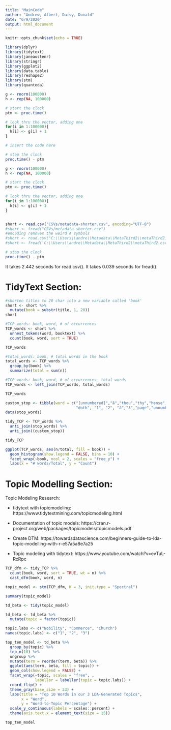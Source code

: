 ```yaml
---
title: "MainCode"
author: "Andrew, Albert, Daisy, Donald"
date: "6/9/2020"
output: html_document
---
```


```r
knitr::opts_chunk$set(echo = TRUE)
```

```r
library(dplyr)
library(tidytext)
library(janeaustenr)
library(stringr)
library(ggplot2)
library(data.table)
library(reshape2)
library(stm)
library(quanteda)
```

```r
g <- rnorm(100000)
h <- rep(NA, 100000)

# start the clock
ptm <- proc.time()

# look thru the vector, adding one
for(i in 1:100000){
  h[i] <- g[i] + 1
}

# insert the code here

# stop the clock
proc.time() - ptm
```


```r
g <- rnorm(100000)
h <- rep(NA, 100000)

# start the clock
ptm <- proc.time()

# look thru the vector, adding one
for(i in 1:100000){
  h[i] <- g[i] + 1
}


short <- read.csv("CSVs/metadata-shorter.csv", encoding="UTF-8")
#short <- fread("CSVs/metadata-shorter.csv")
#encoding removes the weird A symbols
#short <- read.csv("C:\\Users\\andre\\Metadata\\MetaThird2\\metaThird2.csv")
#short <- fread('C:\\Users\\andre\\Metadata\\MetaThird2\\metaThird2.csv')

# stop the clock
proc.time() - ptm
```
It takes 2.442 seconds for read.csv().
It takes 0.039 seconds for fread().

# TidyText Section:

```r
#shorten titles to 20 char into a new variable called 'book'
short <- short %>%
  mutate(book = substr(title, 1, 20)) 
short

#TCP_words: book, word, # of occurrences
TCP_words <- short %>%
  unnest_tokens(word, booktext) %>%
  count(book, word, sort = TRUE)

TCP_words

#total_words: book, # total words in the book
total_words <- TCP_words %>%
  group_by(book) %>%
  summarize(total = sum(n))

#TCP_words: book, word, # of occurrences, total words 
TCP_words <- left_join(TCP_words, total_words)

TCP_words
```

```r
custom_stop <- tibble(word = c("[unnumbered]","ã","thou","thy","hense","\210â", 
                               "doth", "1", "2", "â","3","page","unnumbered"))
data(stop_words)

tidy_TCP <- TCP_words %>%
  anti_join(stop_words) %>%
  anti_join((custom_stop))

tidy_TCP
```

```r
ggplot(TCP_words, aes(n/total, fill = book)) +
  geom_histogram(show.legend = FALSE, bins = 10) +
  facet_wrap(~book, ncol = 2, scales = "free_y") + 
  labs(x = "# words/Total", y = "Count")
```

# Topic Modelling Section: 

Topic Modeling Research:

- tidytext with topicmodeling: 
https://www.tidytextmining.com/topicmodeling.html

- Documentation of topic models: 
https://cran.r-project.org/web/packages/topicmodels/topicmodels.pdf

- Create DTM: 
https://towardsdatascience.com/beginners-guide-to-lda-topic-modelling-with-r-e57a5a8e7a25

- Topic modeling with tidytext: 
https://www.youtube.com/watch?v=evTuL-RcRpc


```r
TCP_dfm <- tidy_TCP %>%
  count(book, word, sort = TRUE, wt = n) %>%
  cast_dfm(book, word, n)

topic_model <- stm(TCP_dfm, K = 3, init.type = "Spectral")
```

```r
summary(topic_model)
```
```r
td_beta <- tidy(topic_model)

td_beta <- td_beta %>%
  mutate(topic = factor(topic))

topic.labs <- c("Nobility", "Commerce", "Church")
names(topic.labs) <- c("1", "2", "3")

top_ten_model <- td_beta %>%
  group_by(topic) %>%
  top_n(10) %>%
  ungroup %>%
  mutate(term = reorder(term, beta)) %>%
  ggplot(aes(term, beta, fill = topic)) + 
  geom_col(show.legend = FALSE) + 
  facet_wrap(~topic, scales = "free", , 
             labeller = labeller(topic = topic.labs)) + 
  coord_flip() + 
  theme_gray(base_size = 23) + 
  labs(title = "Top 10 Words in our 3 LDA-Generated Topics",
       x = "Word",
       y = "Word-to-Topic Percentage") +
  scale_y_continuous(labels = scales::percent) + 
  theme(axis.text.x = element_text(size = 15))

top_ten_model
```


